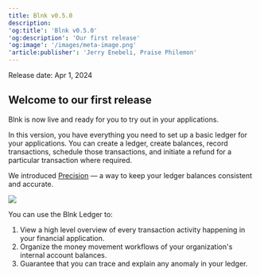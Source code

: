 ```yaml
---
title: Blnk v0.5.0
description: 
'og:title': 'Blnk v0.5.0'
'og:description': 'Our first release'
'og:image': '/images/meta-image.png'
'article:publisher': 'Jerry Enebeli, Praise Philemon'
---
```


Release date: Apr 1, 2024
## Welcome to our first release

Blnk is now live and ready for you to try out in your applications.
	
In this version, you have everything you need to set up a basic ledger for your applications. You can create a ledger, create balances, record transactions, schedule those transactions, and initiate a refund for a particular transaction where required.
	
We introduced [Precision](../transactions/precision) — a way to keep your ledger balances consistent and accurate.

<Frame caption="A simplified overview of how the Blnk Ledger works">
	<img src="/images/blnk-ledger-overview.png" />
</Frame>
	
You can use the Blnk Ledger to:
	
1. View a high level overview of every transaction activity happening in your financial application.
2. Organize the money movement workflows of your organization's internal account balances.	
3. Guarantee that you can trace and explain any anomaly in your ledger.
